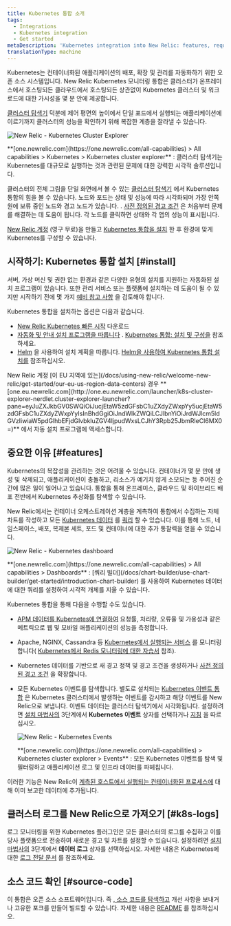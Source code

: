 ```yaml
---
title: Kubernetes 통합 소개
tags:
  - Integrations
  - Kubernetes integration
  - Get started
metaDescription: 'Kubernetes integration into New Relic: features, requirements, and getting started.'
translationType: machine
---
```





Kubernetes는 컨테이너화된 애플리케이션의 배포, 확장 및 관리를 자동화하기 위한 오픈 소스 시스템입니다. New Relic Kubernetes 모니터링 통합은 클러스터가 온프레미스에서 호스팅되든 클라우드에서 호스팅되든 상관없이 Kubernetes 클러스터 및 워크로드에 대한 가시성을 몇 분 안에 제공합니다.

[클러스터 탐색기](/docs/integrations/kubernetes-integration/cluster-explorer/kubernetes-cluster-explorer) 덕분에 제어 평면의 높이에서 단일 포드에서 실행되는 애플리케이션에 이르기까지 클러스터의 성능을 확인하기 위해 복잡한 계층을 잘라낼 수 있습니다.

<img
  title="New Relic - Kubernetes Cluster Explorer"
  alt="New Relic - Kubernetes Cluster Explorer"
  src={kubernetesClusterExplorer}
/>

<figcaption>
  **[one.newrelic.com](https://one.newrelic.com/all-capabilities) > All capabilities > Kubernetes > Kubernetes cluster explorer** : 클러스터 탐색기는 Kubernetes를 대규모로 실행하는 것과 관련된 문제에 대한 강력한 시각적 솔루션입니다.
</figcaption>

클러스터의 전체 그림을 단일 화면에서 볼 수 있는 [클러스터 탐색기](/docs/integrations/kubernetes-integration/cluster-explorer/kubernetes-cluster-explorer) 에서 Kubernetes 통합의 힘을 볼 수 있습니다. 노드와 포드는 상태 및 성능에 따라 시각화되며 가장 안쪽 원에 보류 중인 노드와 경고 노드가 있습니다. . [사전 정의된 경고 조건](/docs/integrations/kubernetes-integration/kubernetes-events/kubernetes-integration-predefined-alert-policy) 은 처음부터 문제를 해결하는 데 도움이 됩니다. 각 노드를 클릭하면 상태와 각 앱의 성능이 표시됩니다.

[New Relic 계정](https://newrelic.com/signup) (영구 무료)을 만들고 [Kubernetes 통합을 설치](/docs/kubernetes-pixie/kubernetes-integration/installation/kubernetes-integration-install-configure/) 한 후 환경에 맞게 Kubernetes를 구성할 수 있습니다.

## 시작하기: Kubernetes 통합 설치 [#install]

서버, 가상 머신 및 권한 없는 환경과 같은 다양한 유형의 설치를 지원하는 자동화된 설치 프로그램이 있습니다. 또한 관리 서비스 또는 플랫폼에 설치하는 데 도움이 될 수 있지만 시작하기 전에 몇 가지 [예비 참고 사항](/docs/integrations/kubernetes-integration/installation/kubernetes-installation-configuration#cloud-platforms) 을 검토해야 합니다.

Kubernetes 통합을 설치하는 옵션은 다음과 같습니다.

* [New Relic Kubernetes 빠른 시작](https://newrelic.com/instant-observability/kubernetes) 다운로드
* [자동화 및 안내 설치 프로그램을 따릅니다](https://one.newrelic.com/launcher/k8s-cluster-explorer-nerdlet.cluster-explorer-launcher?pane=eyJuZXJkbGV0SWQiOiJucjEtaW5zdGFsbC1uZXdyZWxpYy5ucjEtaW5zdGFsbC1uZXdyZWxpYyIsInBhdGgiOiJndWlkZWQiLCJlbnYiOiJrdWJlcm5ldGVzIiwiaW5pdGlhbEFjdGlvbkluZGV4IjpudWxsLCJhY3Rpb25JbmRleCI6MX0=) . [Kubernetes 통합: 설치 및 구성을](https://docs.newrelic.com/docs/kubernetes-pixie/kubernetes-integration/installation/kubernetes-integration-install-configure) 참조하세요.
* [Helm](https://onenr.io/0Y8wpoYJJQO) 을 사용하여 설치 계획을 따릅니다. [Helm을 사용하여 Kubernetes 통합 설치를](/docs/kubernetes-pixie/kubernetes-integration/installation/install-kubernetes-integration-using-helm) 참조하십시오.

<Callout variant="tip">
  New Relic 계정 [이 EU 지역에 있는](/docs/using-new-relic/welcome-new-relic/get-started/our-eu-us-region-data-centers) 경우 **[one.eu.newrelic.com](http://one.eu.newrelic.com/launcher/k8s-cluster-explorer-nerdlet.cluster-explorer-launcher?pane=eyJuZXJkbGV0SWQiOiJucjEtaW5zdGFsbC1uZXdyZWxpYy5ucjEtaW5zdGFsbC1uZXdyZWxpYyIsInBhdGgiOiJndWlkZWQiLCJlbnYiOiJrdWJlcm5ldGVzIiwiaW5pdGlhbEFjdGlvbkluZGV4IjpudWxsLCJhY3Rpb25JbmRleCI6MX0=)** 에서 자동 설치 프로그램에 액세스합니다.
</Callout>

## 중요한 이유 [#features]

Kubernetes의 복잡성을 관리하는 것은 어려울 수 있습니다. 컨테이너가 몇 분 만에 생성 및 삭제되고, 애플리케이션이 충돌하고, 리소스가 예기치 않게 소모되는 등 주어진 순간에 많은 일이 일어나고 있습니다. 통합을 통해 온프레미스, 클라우드 및 하이브리드 배포 전반에서 Kubernetes 추상화를 탐색할 수 있습니다.

New Relic에서는 컨테이너 오케스트레이션 계층을 계측하여 통합에서 수집하는 자체 차트를 작성하고 모든 [Kubernetes 데이터](/docs/integrations/kubernetes-integration/understand-use-data/find-use-your-kubernetes-data) 를 [쿼리](/docs/using-new-relic/data/understand-data/query-new-relic-data) 할 수 있습니다. 이를 통해 노드, 네임스페이스, 배포, 복제본 세트, 포드 및 컨테이너에 대한 추가 통찰력을 얻을 수 있습니다.

<img
  title="New Relic - Kubernetes dashboard"
  alt="New Relic - Kubernetes dashboard"
  src={kubernetesDashboard}
/>

<figcaption>
  **[one.newrelic.com](https://one.newrelic.com/all-capabilities) > All capabilities > Dashboards** : [쿼리 빌더](/docs/chart-builder/use-chart-builder/get-started/introduction-chart-builder) 를 사용하여 Kubernetes 데이터에 대한 쿼리를 설정하여 시각적 개체를 지울 수 있습니다.
</figcaption>

Kubernetes 통합을 통해 다음을 수행할 수도 있습니다.

* [APM 데이터를 Kubernetes에 연결하여](/docs/integrations/kubernetes-integration/link-your-applications/link-your-applications-kubernetes) 요청률, 처리량, 오류율 및 가용성과 같은 메트릭으로 웹 및 모바일 애플리케이션의 성능을 측정합니다.

* Apache, NGINX, Cassandra 등 [Kubernetes에서 실행되는 서비스](/docs/integrations/kubernetes-integration/link-apps-services/monitor-services-running-kubernetes) 를 모니터링합니다( [Kubernetes에서 Redis 모니터링에 대한 자습서](/docs/integrations/kubernetes-integration/link-apps-services/tutorial-monitor-redis-running-kubernetes) 참조).

* Kubernetes 데이터를 기반으로 새 경고 정책 및 경고 조건을 생성하거나 [사전 정의된 경고 조건](/docs/integrations/kubernetes-integration/kubernetes-events/kubernetes-integration-predefined-alert-policy) 을 확장합니다.

* 모든 Kubernetes 이벤트를 탐색합니다. 별도로 설치되는 [Kubernetes 이벤트 통합](/docs/integrations/kubernetes-integration/kubernetes-events/install-kubernetes-events-integration) 은 Kubernetes 클러스터에서 발생하는 이벤트를 감시하고 해당 이벤트를 New Relic으로 보냅니다. 이벤트 데이터는 클러스터 탐색기에서 시각화됩니다. 설정하려면 [설치 마법사의](/docs/integrations/kubernetes-integration/installation/kubernetes-installation-configuration#install-wizard) 3단계에서 **Kubernetes 이벤트** 상자를 선택하거나 [지침](/docs/integrations/kubernetes-integration/kubernetes-events/install-kubernetes-events-integration#install) 을 따르십시오.

  <img
    title="New Relic - Kubernetes Events"
    alt="New Relic - Kubernetes Events"
    src={kubernetesEvents}
  />

  <figcaption>
    **[one.newrelic.com](https://one.newrelic.com/all-capabilities) > Kubernetes cluster explorer > Events** : 모든 Kubernetes 이벤트를 탐색 및 필터링하고 애플리케이션 로그 및 인프라 데이터를 파헤칩니다.
  </figcaption>

이러한 기능은 New Relic이 [계측된 호스트에서 실행되는 컨테이너화된 프로세스에](/docs/infrastructure/new-relic-infrastructure/data-instrumentation/docker-instrumentation-infrastructure) 대해 이미 보고한 데이터에 추가됩니다.

## 클러스터 로그를 New Relic으로 가져오기 [#k8s-logs]

로그 모니터링을 위한 Kubernetes 플러그인은 모든 클러스터의 로그를 수집하고 이를 당사 플랫폼으로 전송하여 새로운 경고 및 차트를 설정할 수 있습니다. 설정하려면 [설치 마법사의](/docs/integrations/kubernetes-integration/installation/kubernetes-installation-configuration#install-wizard) 3단계에서 **데이터 로그** 상자를 선택하십시오. 자세한 내용은 Kubernetes에 대한 [로그 전달 문서](/docs/logs/forward-logs/kubernetes-plugin-log-forwarding/) 를 참조하세요.

## 소스 코드 확인 [#source-code]

이 통합은 오픈 소스 소프트웨어입니다. 즉 [, 소스 코드를 탐색하고](https://github.com/newrelic/nri-kubernetes) 개선 사항을 보내거나 고유한 포크를 만들어 빌드할 수 있습니다. 자세한 내용은 [README](https://github.com/newrelic/nri-kubernetes/blob/main/README.md) 를 참조하십시오.
